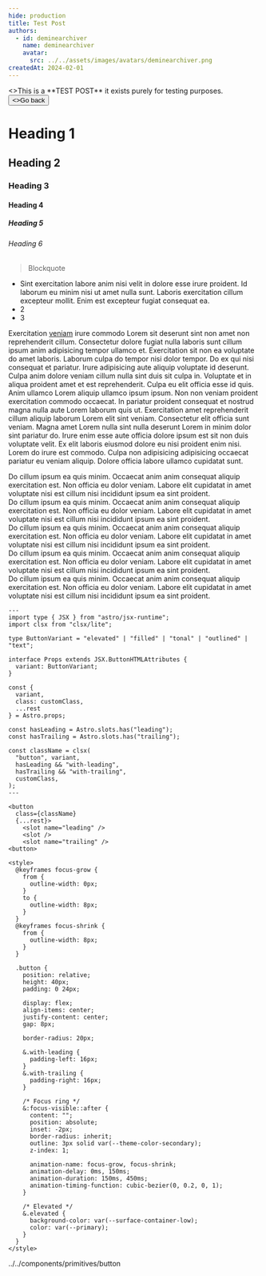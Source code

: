 ```yaml
---
hide: production
title: Test Post
authors:
  - id: deminearchiver
    name: deminearchiver
    avatar:
      src: ../../assets/images/avatars/deminearchiver.png
createdAt: 2024-02-01
---
```




<Aside variant="caution">
  <>This is a **TEST POST** it exists purely for testing purposes.</>
  <Button
    slot="action"
    variant="error"
    class="not-content"
    href="/blog">
      <ArrowBackIcon slot="leading" width={18} height={18} />
      <>Go back</>
  </Button>
</Aside>


# Heading 1
## Heading 2
### Heading 3
#### Heading 4
##### Heading 5
###### Heading 6

> Blockquote

- Sint exercitation labore anim nisi velit in dolore esse irure proident. Id laborum eu minim nisi ut amet nulla sunt. Laboris exercitation cillum excepteur mollit. Enim est excepteur fugiat consequat ea.
- 2
- 3

Exercitation [veniam](/) irure commodo Lorem sit deserunt sint non amet non reprehenderit cillum. Consectetur dolore fugiat nulla laboris sunt cillum ipsum anim adipisicing tempor ullamco et. Exercitation sit non ea voluptate do amet laboris. Laborum culpa do tempor nisi dolor tempor.
Do ex qui nisi consequat et pariatur. Irure adipisicing aute aliquip voluptate id deserunt. Culpa anim dolore veniam cillum nulla sint duis sit culpa in.
Voluptate et in aliqua proident amet et est reprehenderit. Culpa eu elit officia esse id quis. Anim ullamco Lorem aliquip ullamco ipsum ipsum. Non non veniam proident exercitation commodo occaecat.
In pariatur proident consequat et nostrud magna nulla aute Lorem laborum quis ut. Exercitation amet reprehenderit cillum aliquip laborum Lorem elit sint veniam. Consectetur elit officia sunt veniam. Magna amet Lorem nulla sint nulla deserunt Lorem in minim dolor sint pariatur do.
Irure enim esse aute officia dolore ipsum est sit non duis voluptate velit. Ex elit laboris eiusmod dolore eu nisi proident enim nisi. Lorem do irure est commodo. Culpa non adipisicing adipisicing occaecat pariatur eu veniam aliquip. Dolore officia labore ullamco cupidatat sunt.

<Aside variant="note">
  Do cillum ipsum ea quis minim. Occaecat anim anim consequat aliquip exercitation est. Non officia eu dolor veniam. Labore elit cupidatat in amet voluptate nisi est cillum nisi incididunt ipsum ea sint proident.
</Aside>
<Aside variant="tip">
  Do cillum ipsum ea quis minim. Occaecat anim anim consequat aliquip exercitation est. Non officia eu dolor veniam. Labore elit cupidatat in amet voluptate nisi est cillum nisi incididunt ipsum ea sint proident.
</Aside>
<Aside variant="important">
  Do cillum ipsum ea quis minim. Occaecat anim anim consequat aliquip exercitation est. Non officia eu dolor veniam. Labore elit cupidatat in amet voluptate nisi est cillum nisi incididunt ipsum ea sint proident.
</Aside>
<Aside variant="warning">
  Do cillum ipsum ea quis minim. Occaecat anim anim consequat aliquip exercitation est. Non officia eu dolor veniam. Labore elit cupidatat in amet voluptate nisi est cillum nisi incididunt ipsum ea sint proident.
</Aside>
<Aside variant="caution">
  Do cillum ipsum ea quis minim. Occaecat anim anim consequat aliquip exercitation est. Non officia eu dolor veniam. Labore elit cupidatat in amet voluptate nisi est cillum nisi incididunt ipsum ea sint proident.
</Aside>


```astro title="Button.astro
---
import type { JSX } from "astro/jsx-runtime";
import clsx from "clsx/lite";

type ButtonVariant = "elevated" | "filled" | "tonal" | "outlined" | "text";

interface Props extends JSX.ButtonHTMLAttributes {
  variant: ButtonVariant;
}

const {
  variant,
  class: customClass,
  ...rest
} = Astro.props;

const hasLeading = Astro.slots.has("leading");
const hasTrailing = Astro.slots.has("trailing");

const className = clsx(
  "button", variant,
  hasLeading && "with-leading",
  hasTrailing && "with-trailing",
  customClass,
);
---

<button
  class={className}
  {...rest}>
    <slot name="leading" />
    <slot />
    <slot name="trailing" />
<button>

<style>
  @keyframes focus-grow {
    from {
      outline-width: 0px;
    }
    to {
      outline-width: 8px;
    }
  }
  @keyframes focus-shrink {
    from {
      outline-width: 8px;
    }
  }

  .button {
    position: relative;
    height: 40px;
    padding: 0 24px;

    display: flex;
    align-items: center;
    justify-content: center;
    gap: 8px;

    border-radius: 20px;

    &.with-leading {
      padding-left: 16px;
    }
    &.with-trailing {
      padding-right: 16px;
    }

    /* Focus ring */
    &:focus-visible::after {
      content: "";
      position: absolute;
      inset: -2px;
      border-radius: inherit;
      outline: 3px solid var(--theme-color-secondary);
      z-index: 1;

      animation-name: focus-grow, focus-shrink;
      animation-delay: 0ms, 150ms;
      animation-duration: 150ms, 450ms;
      animation-timing-function: cubic-bezier(0, 0.2, 0, 1);
    }

    /* Elevated */
    &.elevated {
      background-color: var(--surface-container-low);
      color: var(--primary);
    }
  }
</style>
```
../../components/primitives/button
